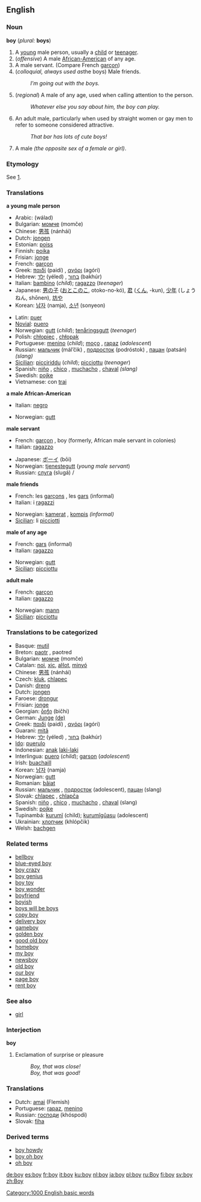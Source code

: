 ==English==

{{rank|five|need|met|395|boy|c.|strong|dead}}

===Noun===
'''boy''' (''plural:'' '''boys''')

#<!--DefA--> A [[young]] male person, usually a [[child]] or [[teenager]].
#<!--DefB--> (''offensive'') A male [[African-American]] of any age.
#<!--DefC--> A male servant. (Compare French [[garçon]])
#<!--DefD--> (''colloquial, always used as ''the boys) Male friends.
#: ''I’m going out with the boys.''
#<!--DefE--> (''regional'') A male of any age, used when calling attention to the person.
#: ''Whatever else you say about him, the boy can play.''
#<!--DefF--> An adult male, particularly when used by straight women or gay men to refer to someone considered attractive.
#: ''That bar has lots of cute boys!''
# A male ''(the opposite sex of a female or girl)''.

===Etymology===
See [http://en.wikipedia.org/w/index.php?title=Boy#Etymology].

===Translations===

<!--DefA-->'''a young male person'''
{{top}}
*Arabic: {{ARchar|[[وَلَدٌ|ولد]]}} (wálad) {{m}}
*Bulgarian: [[момче]] (momče) {{n}}
*Chinese: [[男孩]] (nánhái)
*Dutch: [[jongen]] {{m}}
*Estonian: [[poiss]]
*Finnish: [[poika]]
*Frisian: [[jonge]] {{m}}
*French: [[garçon]] {{m}}
*Greek: [[παιδί]] (paidí) {{n}}, [[αγόρι]] (agóri) {{n}}
*Hebrew: [[ילד]] (yéled) {{m}}, [[בחור]] (bakhúr) {{m}} 
*Italian: [[bambino]] {{m}} (''child''); [[ragazzo]] {{m}} (''teenager'')
*Japanese: [[男の子]] ([[おとこのこ]], otoko-no-kó), [[君]] ([[くん]], -kun), [[少年]] (しょうねん, shōnen), [[坊や]]
*Korean: [[남자]] (namja), [[소년]] (sonyeon)
{{mid}}
*Latin: [[puer]] {{m}}
*[[Novial]]: [[puero]]
*Norwegian: [[gutt]] {{m}} (''child''); [[tenåringsgutt]] {{m}} (''teenager'') 
*Polish: [[chłopiec]] {{m}} , [[chłopak]] {{m}}
*Portuguese: [[menino]] {{m}} (''child''); [[moço]] {{m}}, [[rapaz]] {{m}} (''adolescent'')
*Russian: [[мальчик]] (mál’čik) {{m}}, [[подросток]] (podróstok) {{m}}, [[пацан]] (patsán) {{m}} ''(slang)''
*[[Sicilian]]: [[picciriddu]] {{m}} (''child''); [[picciottu]] {{m}} (''teenager'')
*Spanish: [[niño]] {{m}}, [[chico]] {{m}}, [[muchacho]] {{m}}, [[chaval]] {{m}} ''(slang)''
*Swedish: [[pojke]] {{c}}
*Vietnamese: con [[trai]]
{{bottom}}

<!--DefB-->'''a male African-American'''
{{top}}
*Italian: [[negro]] {{m}}
{{mid}}
*Norwegian: [[gutt]] {{m}}
{{bottom}}

<!--DefC-->'''male servant'''
{{top}}
*French: [[garçon]] {{m}}, boy {{m}} (formerly, African male servant in colonies)
*Italian: [[ragazzo]] {{m}}
{{mid}}
*Japanese: [[ボーイ]] (bōi)
*Norwegian: [[tjenestegutt]] {{m}}  (''young male servant'')
*Russian: [[слуга]] (slugá) {{m}}/{{f}}
{{bottom}}

<!--DefD-->'''male friends'''
{{top}}
*French: les [[garçon]]s {{m}} {{p}}, les [[gars]] {{m}} {{p}} (informal)
*Italian: i [[ragazzi]] {{m}} {{p}}
{{mid}}
*Norwegian: [[kamerat]] {{m}}, [[kompis]] {{m}} ''(informal)''
*[[Sicilian]]: li [[picciotti]] {{m}} {{p}}
{{bottom}}

<!--DefE-->'''male of any age'''
{{top}}
*French: [[gars]] {{m}} (informal)
*Italian: [[ragazzo]] {{m}}
{{mid}}
*Norwegian: [[gutt]] {{m}}
*[[Sicilian]]: [[picciottu]] {{m}}
{{bottom}}

<!--DefF-->'''adult male'''
{{top}}
*French: [[garçon]] {{m}}
*Italian: [[ragazzo]] {{m}}
{{mid}}
*Norwegian: [[mann]] {{m}}
*[[Sicilian]]: [[picciottu]] {{m}}
{{bottom}}

===Translations to be categorized===
{{checktrans}}
*Basque: [[mutil]]
*Breton: [[paotr]] {{m}}, paotred {{p}}
*Bulgarian: [[момче]] (momče) {{n}}
*Catalan: [[noi]], [[xic]], [[aŀlot]], [[minyó]] {{m}}
*Chinese: [[男孩]] (nánhái)
*Czech: [[kluk]], [[chlapec]] {{m}}
*Danish: [[dreng]] {{c}}
*Dutch: [[jongen]] {{m}}
*Faroese: [[drongur]] {{m}}
*Frisian: [[jonge]] {{m}}
*Georgian: [[ბიჭი]] (bičhi)
*German: [[Junge]] {{m}} [[:de:Junge|(de)]]
*Greek: [[παιδί]] (paidí) {{n}}, [[αγόρι]] (agóri) {{n}}
*Guarani: [[mitã]]
*Hebrew: [[ילד]] (yéled) {{m}}, [[בחור]] (bakhúr) {{m}} 
*[[Ido]]: [[puerulo]]
*Indonesian: [[anak]] [[laki-laki]]
*Interlingua: [[puero]] (''child''); [[garson]] (''adolescent'')
*Irish: [[buachaill]]
*Korean: [[남자]] (namja)
*Norwegian: [[gutt]] {{m}}
*Romanian: [[băiat]] {{m}}
*Russian: [[мальчик]] {{m}}, [[подросток]] (adolescent), [[пацан]] {{m}} (slang)
*Slovak: [[chlapec]] {{m}}, [[chlapča]] {{n}}
*Spanish: [[niño]] {{m}}, [[chico]] {{m}}, [[muchacho]] {{m}}, [[chaval]] {{m}} (slang)
*Swedish: [[pojke]] {{c}}
*Tupinambá: [[kurumĩ]] (child); [[kurumĩgûasu]] (adolescent)
*Ukrainian: [[хлопчик]] (khlópčik) {{m}}
*Welsh: [[bachgen]] {{m}}

===Related terms===
*[[bellboy]]
*[[blue-eyed boy]]
*[[boy crazy]]
*[[boy genius]]
*[[boy toy]]
*[[boy wonder]]
*[[boyfriend]]
*[[boyish]]
*[[boys will be boys]]
*[[copy boy]]
*[[delivery boy]]
*[[gameboy]]
*[[golden boy]]
*[[good old boy]]
*[[homeboy]]
*[[my boy]]
*[[newsboy]]
*[[old boy]]
*[[our boy]]
*[[page boy]]
*[[rent boy]]

===See also===
*[[girl]]

===Interjection===
'''boy'''

#Exclamation of surprise or pleasure
#:''Boy, that was close!''
#:''Boy, that was good!''

===Translations===
*Dutch: [[amai]] (Flemish)
*Portuguese: [[rapaz]], [[menino]]<!--are these really translations of the interjection or actually of the noun?-->
*Russian: [[господи]] (khóspodi)
*Slovak: [[fíha]]

===Derived terms===
*[[boy howdy]]
*[[boy oh boy]]
*[[oh boy]]

{{rfc}}

[[Category:1000 English basic words]]

[[de:boy]]
[[es:boy]]
[[fr:boy]]
[[it:boy]]
[[ku:boy]]
[[nl:boy]]
[[ja:boy]]
[[pl:boy]]
[[ru:Boy]]
[[fi:boy]]
[[sv:boy]]
[[zh:Boy]]